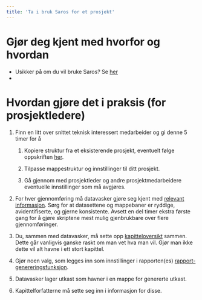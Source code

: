 ```yaml
---
title: 'Ta i bruk Saros for et prosjekt'
---
```


# Gjør deg kjent med hvorfor og hvordan

-   Usikker på om du vil bruke Saros? Se [her](../Om_Saros_systemet/01_Maal.qmd)
-   

# Hvordan gjøre det i praksis (for prosjektledere)

1.  Finn en litt over snittet teknisk interessert medarbeider og gi denne 5 timer for å

    1.  Kopiere struktur fra et eksisterende prosjekt, eventuelt følge oppskriften [her](../For_datavaskere/01_Forstegangsoppsett.qmd).

    2.  Tilpasse mappestruktur og innstillinger til ditt prosjekt.

    3.  Gå gjennom med prosjektleder og andre prosjektmedarbeidere eventuelle innstillinger som må avgjøres.

2.  For hver gjennomføring må datavasker gjøre seg kjent med [relevant informasjon](../For_datavaskere/02_Klargjore_datasettet.qmd). Sørg for at datasettene og mappebaner er ryddige, avidentifiserte, og gjerne konsistente. Avsett en del timer ekstra første gang for å gjøre skriptene mest mulig gjenbrukbare over flere gjennomføringer.

3. Du, sammen med datavasker, må sette opp [kapitteloversikt](../For_datavaskere/04_kapitteloversikt.qmd) sammen. Dette går vanligvis ganske raskt om man vet hva man vil. Gjør man ikke dette vil alt havne i ett stort kapittel.

4. Gjør noen valg, som legges inn som innstillinger i rapporten(es) [rapport-genereringsfunksjon](https://nifu-no.github.io/saros/reference/draft_report.html).


4. Datavasker lager utkast som havner i en mappe for genererte utkast.

3.  Kapittelforfatterne må sette seg inn i informasjon for disse.
